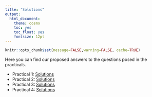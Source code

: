 ```yaml
---
title: "Solutions"
output: 
  html_document:
    theme: cosmo
    toc: yes
    toc_float: yes
    fontsize: 12pt
---
```


```r
knitr::opts_chunk$set(message=FALSE,warning=FALSE, cache=TRUE)
```

Here you can find our proposed answers to the questions posed in the practicals. 

- Practical 1: <a href="https://rpubs.com/patroncos/mlm_2023_practical1_solutions" target="_blank">Solutions</a>
- Practical 2: <a href="https://rpubs.com/patroncos/mlm_2023_practical2_solutions" target="_blank">Solutions</a>
- Practical 3: <a href="https://rpubs.com/patroncos/mlm_2023_practical3_solutions" target="_blank">Solutions</a>
- Practical 4: <a href="https://rpubs.com/patroncos/mlm_2023_practical4_solutions" target="_blank">Solutions</a>

 